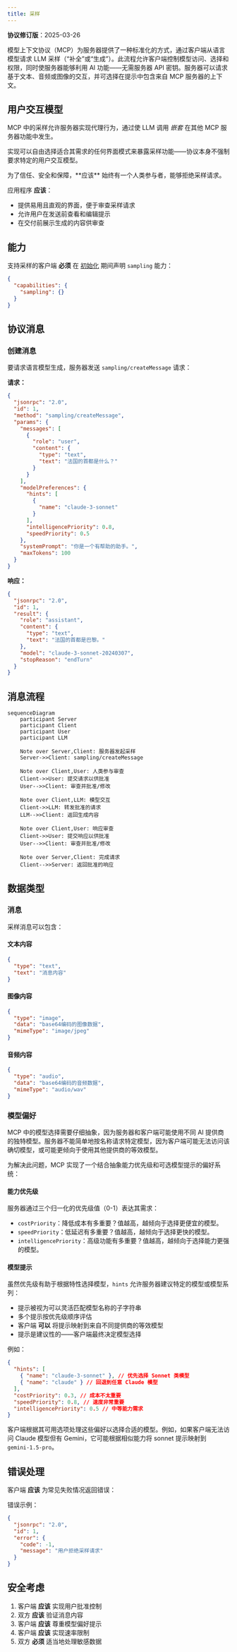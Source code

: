 ```yaml
---
title: 采样
---
```


<Info>**协议修订版**：2025-03-26</Info>

模型上下文协议（MCP）为服务器提供了一种标准化的方式，通过客户端从语言模型请求 LLM 采样（“补全”或“生成”）。此流程允许客户端控制模型访问、选择和权限，同时使服务器能够利用 AI 功能——无需服务器 API 密钥。服务器可以请求基于文本、音频或图像的交互，并可选择在提示中包含来自 MCP 服务器的上下文。

## 用户交互模型

MCP 中的采样允许服务器实现代理行为，通过使 LLM 调用 _嵌套_ 在其他 MCP 服务器功能中发生。

实现可以自由选择适合其需求的任何界面模式来暴露采样功能——协议本身不强制要求特定的用户交互模型。

<Warning>
为了信任、安全和保障，**应该** 始终有一个人类参与者，能够拒绝采样请求。

应用程序 **应该**：

- 提供易用且直观的界面，便于审查采样请求
- 允许用户在发送前查看和编辑提示
- 在交付前展示生成的内容供审查
</Warning>

## 能力

支持采样的客户端 **必须** 在 [初始化](/specification/2025-03-26/basic/lifecycle#initialization) 期间声明 `sampling` 能力：

```json
{
  "capabilities": {
    "sampling": {}
  }
}
```

## 协议消息

### 创建消息

要请求语言模型生成，服务器发送 `sampling/createMessage` 请求：

**请求：**

```json
{
  "jsonrpc": "2.0",
  "id": 1,
  "method": "sampling/createMessage",
  "params": {
    "messages": [
      {
        "role": "user",
        "content": {
          "type": "text",
          "text": "法国的首都是什么？"
        }
      }
    ],
    "modelPreferences": {
      "hints": [
        {
          "name": "claude-3-sonnet"
        }
      ],
      "intelligencePriority": 0.8,
      "speedPriority": 0.5
    },
    "systemPrompt": "你是一个有帮助的助手。",
    "maxTokens": 100
  }
}
```

**响应：**

```json
{
  "jsonrpc": "2.0",
  "id": 1,
  "result": {
    "role": "assistant",
    "content": {
      "type": "text",
      "text": "法国的首都是巴黎。"
    },
    "model": "claude-3-sonnet-20240307",
    "stopReason": "endTurn"
  }
}
```

## 消息流程

```mermaid
sequenceDiagram
    participant Server
    participant Client
    participant User
    participant LLM

    Note over Server,Client: 服务器发起采样
    Server->>Client: sampling/createMessage

    Note over Client,User: 人类参与审查
    Client->>User: 提交请求以供批准
    User-->>Client: 审查并批准/修改

    Note over Client,LLM: 模型交互
    Client->>LLM: 转发批准的请求
    LLM-->>Client: 返回生成内容

    Note over Client,User: 响应审查
    Client->>User: 提交响应以供批准
    User-->>Client: 审查并批准/修改

    Note over Server,Client: 完成请求
    Client-->>Server: 返回批准的响应
```

## 数据类型

### 消息

采样消息可以包含：

#### 文本内容

```json
{
  "type": "text",
  "text": "消息内容"
}
```

#### 图像内容

```json
{
  "type": "image",
  "data": "base64编码的图像数据",
  "mimeType": "image/jpeg"
}
```

#### 音频内容

```json
{
  "type": "audio",
  "data": "base64编码的音频数据",
  "mimeType": "audio/wav"
}
```

### 模型偏好

MCP 中的模型选择需要仔细抽象，因为服务器和客户端可能使用不同 AI 提供商的独特模型。服务器不能简单地按名称请求特定模型，因为客户端可能无法访问该确切模型，或可能更倾向于使用其他提供商的等效模型。

为解决此问题，MCP 实现了一个结合抽象能力优先级和可选模型提示的偏好系统：

#### 能力优先级

服务器通过三个归一化的优先级值（0-1）表达其需求：

- `costPriority`：降低成本有多重要？值越高，越倾向于选择更便宜的模型。
- `speedPriority`：低延迟有多重要？值越高，越倾向于选择更快的模型。
- `intelligencePriority`：高级功能有多重要？值越高，越倾向于选择能力更强的模型。

#### 模型提示

虽然优先级有助于根据特性选择模型，`hints` 允许服务器建议特定的模型或模型系列：

- 提示被视为可以灵活匹配模型名称的子字符串
- 多个提示按优先级顺序评估
- 客户端 **可以** 将提示映射到来自不同提供商的等效模型
- 提示是建议性的——客户端最终决定模型选择

例如：

```json
{
  "hints": [
    { "name": "claude-3-sonnet" }, // 优先选择 Sonnet 类模型
    { "name": "claude" } // 回退到任意 Claude 模型
  ],
  "costPriority": 0.3, // 成本不太重要
  "speedPriority": 0.8, // 速度非常重要
  "intelligencePriority": 0.5 // 中等能力需求
}
```

客户端根据其可用选项处理这些偏好以选择合适的模型。例如，如果客户端无法访问 Claude 模型但有 Gemini，它可能根据相似能力将 sonnet 提示映射到 `gemini-1.5-pro`。

## 错误处理

客户端 **应该** 为常见失败情况返回错误：

错误示例：

```json
{
  "jsonrpc": "2.0",
  "id": 1,
  "error": {
    "code": -1,
    "message": "用户拒绝采样请求"
  }
}
```

## 安全考虑

1. 客户端 **应该** 实现用户批准控制
2. 双方 **应该** 验证消息内容
3. 客户端 **应该** 尊重模型偏好提示
4. 客户端 **应该** 实现速率限制
5. 双方 **必须** 适当地处理敏感数据